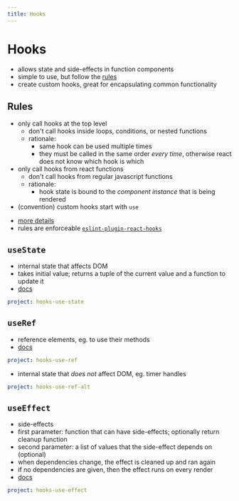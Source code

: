 ```yaml
---
title: Hooks
---
```


# Hooks

- allows state and side-effects in function components
- simple to use, but follow the [rules](#rules)
- create custom hooks, great for encapsulating common functionality

## Rules

- only call hooks at the top level
  - don't call hooks inside loops, conditions, or nested functions
  - rationale:
    - same hook can be used multiple times
    - they must be called in the same order _every time_, otherwise react does not know which hook is which
- only call hooks from react functions
  - don't call hooks from regular javascript functions
  - rationale:
    - hook state is bound to the _component instance_ that is being rendered
- (convention) custom hooks start with `use`

* [more details](https://reactjs.org/docs/hooks-rules.html)
* rules are enforceable [`eslint-plugin-react-hooks`](https://www.npmjs.com/package/eslint-plugin-react-hooks)

## `useState`

- internal state that affects DOM
- takes initial value; returns a tuple of the current value and a function to update it
- [docs](https://reactjs.org/docs/hooks-reference.html#usestate)

```yaml {example}
project: hooks-use-state
```

## `useRef`

- reference elements, eg. to use their methods
- [docs](https://reactjs.org/docs/hooks-reference.html#useref)

```yaml {example}
project: hooks-use-ref
```

- internal state that _does not_ affect DOM, eg. timer handles

```yaml {example}
project: hooks-use-ref-alt
```

## `useEffect`

- side-effects
- first parameter: function that can have side-effects; optionally return cleanup function
- second parameter: a list of values that the side-effect depends on (optional)
- when dependencies change, the effect is cleaned up and ran again
- if no dependencies are given, then the effect runs on every render
- [docs](https://reactjs.org/docs/hooks-reference.html#useeffect)

```yaml {example}
project: hooks-use-effect
```
